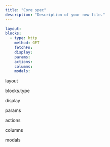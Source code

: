 ```yaml
---
title: "Core spec"
description: "Description of your new file."
---
```


```yaml
layout:
blocks:
  - type: http
    method: GET
    fetchFn:
    display:
    params:
    actions:
    columns:
    modals:
```

layout

blocks.type

display

params

actions

columns

modals